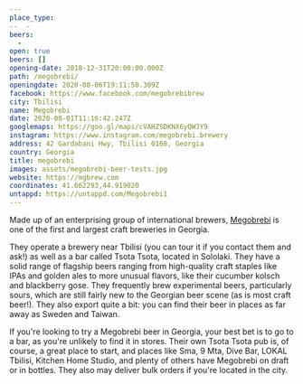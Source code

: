 ```yaml
---
place_type: 
--  - 
beers: 
  - 
open: true
beers: []
opening-date: 2018-12-31T20:00:00.000Z
path: /megobrebi/
openingdate: 2020-08-06T19:11:50.309Z
facebook: https://www.facebook.com/megobrebibrew
city: Tbilisi
name: Megobrebi
date: 2020-08-01T11:16:42.247Z
googlemaps: https://goo.gl/maps/cVAHZSDKNX6yQWJY9
instagram: https://www.instagram.com/megobrebi.brewery
address: 42 Gardabani Hwy, Tbilisi 0168, Georgia
country: Georgia
title: megobrebi
images: assets/megobrebi-beer-tests.jpg
website: https://mgbrew.com
coordinates: 41.662293,44.919020
untappd: https://untappd.com/Megobrebi1
---
```

Made up of an enterprising group of international brewers, [Megobrebi](https://mgbrew.com) is one of the first and largest craft breweries in Georgia.

They operate a brewery near Tbilisi (you can tour it if you contact them and ask!) as well as a bar called Tsota Tsota, located in Sololaki. They have a solid range of flagship beers ranging from high-quality craft staples like IPAs and golden ales to more unusual flavors, like their cucumber kolsch and blackberry gose. They frequently brew experimental beers, particularly sours, which are still fairly new to the Georgian beer scene (as is most craft beer!). They also export quite a bit: you can find their beer in places as far away as Sweden and Taiwan.

If you're looking to try a Megobrebi beer in Georgia, your best bet is to go to a bar, as you're unlikely to find it in stores. Their own Tsota Tsota pub is, of course, a great place to start, and places like Sma, 9 Mta, Dive Bar, LOKAL Tbilisi, Kitchen Home Studio, and plenty of others have Megobrebi on draft or in bottles. They also may deliver bulk orders if you're located in the city.